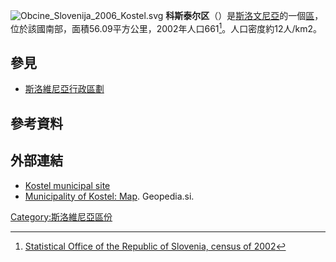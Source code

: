 [[File:Obcine_Slovenija_2006_Kostel.svg|thumb]]
'''科斯泰尔区'''（{{lang-sl|Občina Kostel}}）是[[斯洛文尼亞|斯洛文尼亞]]的一個[[斯洛維尼亞行政區劃|區]]，位於該國南部，面積56.09平方公里，2002年人口661<ref>[http://www.stat.si/popis2002/en/ Statistical Office of the Republic of Slovenia, census of 2002]</ref>。人口密度約12人/km2。

==參見==
*[[斯洛維尼亞行政區劃|斯洛維尼亞行政區劃]]

==參考資料==
{{Reflist}}

==外部連結==
{{commons category-inline|Municipality of Kostel}}
*[http://www.kostel.si Kostel municipal site]
*[http://v1.geopedia.si/?params=L408_F165_vF_b4_x490585_y39494_s12 Municipality of Kostel: Map]{{dead link|date=2018年1月 |bot=InternetArchiveBot |fix-attempted=yes }}. Geopedia.si. {{sl icon}}

{{Slovenia-geo-stub}}
[[Category:斯洛維尼亞區份|Category:斯洛維尼亞區份]]